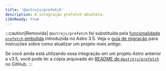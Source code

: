 ```yaml
---
title: '@astrojs/prefetch'
description: A integração prefetch obsoleta.
i18nReady: true
---
```


:::caution[Removida]
`@astrojs/prefetch` foi substituída pela [funcionalidade `prefetch` embutida](/pt-br/guides/prefetch/) introduzida no Astro 3.5. Veja o [guia de migração](/pt-br/guides/prefetch/#migrating-from-astrojsprefetch) para instruções sobre como atualizar um projeto mais antigo.

Se você ainda está utilizando essa integração em um projeto Astro anterior a v3.5, você pode ler a cópia arquivada do [README de `@astrojs/prefetch`](https://github.com/withastro/astro/blob/c47478bbf6b21973419f25234c68efb59466b368/packages%2Fintegrations%2Fprefetch%2FREADME.md) no GitHub.
:::
